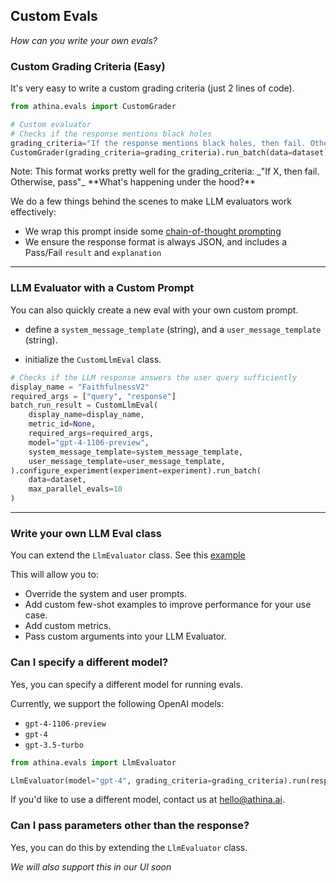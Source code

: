 
## Custom Evals

_How can you write your own evals?_

### Custom Grading Criteria (Easy)

It's very easy to write a custom grading criteria (just 2 lines of code).

```python
from athina.evals import CustomGrader

# Custom evaluator
# Checks if the response mentions black holes
grading_criteria="If the response mentions black holes, then fail. Otherwise pass."
CustomGrader(grading_criteria=grading_criteria).run_batch(data=dataset)
```

<Callout type="default" emoji="💡">
  Note: This format works pretty well for the grading_criteria: _"If X, then
  fail. Otherwise, pass"_
</Callout>

<Callout type="info">
**What's happening under the hood?**

We do a few things behind the scenes to make LLM evaluators work effectively:

- We wrap this prompt inside some [chain-of-thought prompting](https://www.promptingguide.ai/techniques/cot)
- We ensure the response format is always JSON, and includes a Pass/Fail `result` and `explanation`

</Callout>

---

### LLM Evaluator with a Custom Prompt

You can also quickly create a new eval with your own custom prompt.

- define a `system_message_template` (string), and a `user_message_template` (string).

- initialize the `CustomLlmEval` class.

```python
# Checks if the LLM response answers the user query sufficiently
display_name = "FaithfulnessV2"
required_args = ["query", "response"]
batch_run_result = CustomLlmEval(
    display_name=display_name,
    metric_id=None,
    required_args=required_args,
    model="gpt-4-1106-preview",
    system_message_template=system_message_template,
    user_message_template=user_message_template,
).configure_experiment(experiment=experiment).run_batch(
    data=dataset,
    max_parallel_evals=10
)
```

---

### Write your own LLM Eval class

You can extend the `LlmEvaluator` class. See this [example](https://github.com/athina-ai/athina-evals/blob/main/athina/evals/llm/faithfulness/evaluator.py)

This will allow you to:

- Override the system and user prompts.
- Add custom few-shot examples to improve performance for your use case.
- Add custom metrics.
- Pass custom arguments into your LLM Evaluator.

### Can I specify a different model?

Yes, you can specify a different model for running evals.

Currently, we support the following OpenAI models:

- `gpt-4-1106-preview`
- `gpt-4`
- `gpt-3.5-turbo`

```python
from athina.evals import LlmEvaluator

LlmEvaluator(model="gpt-4", grading_criteria=grading_criteria).run(response)
```

If you'd like to use a different model, contact us at hello@athina.ai.

### Can I pass parameters other than the response?

Yes, you can do this by extending the `LlmEvaluator` class.

_We will also support this in our UI soon_
